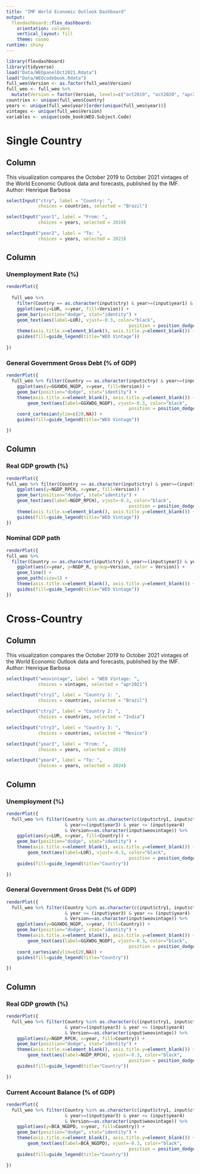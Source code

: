 ```yaml
---
title: "IMF World Economic Outlook Dashboard"
output: 
  flexdashboard::flex_dashboard:
    orientation: columns
    vertical_layout: fill
    theme: cosmo
runtime: shiny
---
```


```r
library(flexdashboard)
library(tidyverse)
load("Data/WEOpanelOct2021.Rdata")
load("Data/WEOcodebook.Rdata")
full_weo$Version <- as.factor(full_weo$Version)
full_weo <- full_weo %>% 
  mutate(Version = factor(Version, levels=c("oct2019", "oct2020", "apr2021", "oct2021")))
countries <- unique(full_weo$Country)
years <- unique(full_weo$year)[order(unique(full_weo$year))]
vintages <- unique(full_weo$Version)
variables <- unique(code_book$WEO.Subject.Code)
```

Single Country
==================

Column {.sidebar data-width=200}
-----------------------------------------------------------------------

This visualization compares the October 2019 to October 2021 vintages of the World Economic Outlook data and forecasts, published by the IMF. 
\n Author: Henrique Barbosa


```r
selectInput("ctry", label = "Country: ",
            choices = countries, selected = "Brazil")

selectInput("year1", label = "From: ",
            choices = years, selected = 2019)

selectInput("year2", label = "To: ",
            choices = years, selected = 2023)

```


Column {data-width=400}
-----------------------------------------------------------------------

### Unemployment Rate (%)



```r

renderPlot({
  
  full_weo %>% 
    filter(Country == as.character(input$ctry) & year>=(input$year1) & year <= (input$year2)) %>%
    ggplot(aes(y=LUR, x=year, fill=Version)) + 
    geom_bar(position="dodge", stat="identity") +
    geom_text(aes(label=LUR), vjust=-0.3, color="black",
                                              position = position_dodge(0.9), size=3) +
    theme(axis.title.x=element_blank(), axis.title.y=element_blank()) +
    guides(fill=guide_legend(title="WEO Vintage"))
    
})
```

### General Government Gross Debt (% of GDP)


```r
renderPlot({
  full_weo %>% filter(Country == as.character(input$ctry) & year>=(input$year1) & year <= (input$year2)) %>% 
    ggplot(aes(y=GGXWDG_NGDP, x=year, fill=Version)) + 
    geom_bar(position="dodge", stat="identity") +
    theme(axis.title.x=element_blank(), axis.title.y=element_blank()) +
        geom_text(aes(label=GGXWDG_NGDP), vjust=-0.3, color="black",
                                              position = position_dodge(0.9), size=3) +
    coord_cartesian(ylim=c(20,NA)) +
    guides(fill=guide_legend(title="WEO Vintage"))

})
```

Column {data-width=400}
-----------------------------------------------------------------------

### Real GDP growth (%)

```r
renderPlot({
full_weo %>% filter(Country == as.character(input$ctry) & year>=(input$year1) & year <= (input$year2)) %>% 
    ggplot(aes(y=NGDP_RPCH, x=year, fill=Version)) + 
    geom_bar(position="dodge", stat="identity") +
    geom_text(aes(label=NGDP_RPCH), vjust=-0.3, color="black",
                                              position = position_dodge(0.9), size=3) +
    theme(axis.title.x=element_blank(), axis.title.y=element_blank()) +
    guides(fill=guide_legend(title="WEO Vintage"))
})
```

### Nominal GDP path

```r
renderPlot({
full_weo %>%
  filter(Country == as.character(input$ctry) & year>=(input$year1) & year <= (input$year2)) %>% 
    ggplot(aes(x=year, y=NGDP_R, group=Version, color = Version)) + 
    geom_line() +
    geom_path(size=1) +
    theme(axis.title.x=element_blank(), axis.title.y=element_blank()) +
    guides(fill=guide_legend(title="WEO Vintage")) 
})
```

Cross-Country 
==================

Column {.sidebar data-width=200}
-----------------------------------------------------------------------

This visualization compares the October 2019 to October 2021 vintages of the World Economic Outlook data and forecasts, published by the IMF. 
\n Author: Henrique Barbosa


```r
selectInput("weovintage", label = "WEO Vintage: ",
            choices = vintages, selected = "apr2021")

selectInput("ctry1", label = "Country 1: ",
            choices = countries, selected = "Brazil")

selectInput("ctry2", label = "Country 2: ",
            choices = countries, selected = "India")

selectInput("ctry3", label = "Country 3: ",
            choices = countries, selected = "Mexico")

selectInput("year3", label = "From: ",
            choices = years, selected = 2019)

selectInput("year4", label = "To: ",
            choices = years, selected = 2024)

```


Column {data-width=400}
-----------------------------------------------------------------------

### Unemployment (%)
```r
renderPlot({
  full_weo %>% filter(Country %in% as.character(c(input$ctry1, input$ctry2, input$ctry3)) 
                      & year>=(input$year3) & year <= (input$year4)
                      & Version==as.character(input$weovintage)) %>% 
    ggplot(aes(y=LUR, x=year, fill=Country)) + 
    geom_bar(position="dodge", stat="identity") +
    theme(axis.title.x=element_blank(), axis.title.y=element_blank()) +
        geom_text(aes(label=LUR), vjust=-0.3, color="black",
                                              position = position_dodge(0.9), size=3) +
    guides(fill=guide_legend(title="Country"))

})
```

### General Government Gross Debt (% of GDP)
```r
renderPlot({
  full_weo %>% filter(Country %in% as.character(c(input$ctry1, input$ctry2, input$ctry3)) 
                      & year >= (input$year3) & year <= (input$year4)
                      & Version==as.character(input$weovintage)) %>%  
    ggplot(aes(y=GGXWDG_NGDP, x=year, fill=Country)) + 
    geom_bar(position="dodge", stat="identity") +
    theme(axis.title.x=element_blank(), axis.title.y=element_blank()) +
        geom_text(aes(label=GGXWDG_NGDP), vjust=-0.3, color="black",
                                              position = position_dodge(0.9), size=3) +
    coord_cartesian(ylim=c(20,NA)) +
    guides(fill=guide_legend(title="Country"))

})
```

Column {data-width=400}
-----------------------------------------------------------------------

### Real GDP growth (%)
```r
renderPlot({
  full_weo %>% filter(Country %in% as.character(c(input$ctry1, input$ctry2, input$ctry3)) 
                      & year>=(input$year3) & year <= (input$year4)
                      & Version==as.character(input$weovintage)) %>% 
    ggplot(aes(y=NGDP_RPCH, x=year, fill=Country)) + 
    geom_bar(position="dodge", stat="identity") +
    theme(axis.title.x=element_blank(), axis.title.y=element_blank()) +
        geom_text(aes(label=NGDP_RPCH), vjust=-0.3, color="black",
                                              position = position_dodge(0.9), size=3) +
    guides(fill=guide_legend(title="Country"))

})
```

### Current Account Balance (% of GDP)
```r
renderPlot({
  full_weo %>% filter(Country %in% as.character(c(input$ctry1, input$ctry2, input$ctry3)) 
                      & year>=(input$year3) & year <= (input$year4)
                      & Version==as.character(input$weovintage)) %>% 
    ggplot(aes(y=BCA_NGDPD, x=year, fill=Country)) + 
    geom_bar(position="dodge", stat="identity") +
    theme(axis.title.x=element_blank(), axis.title.y=element_blank()) +
        geom_text(aes(label=BCA_NGDPD), vjust=-0.3, color="black",
                                              position = position_dodge(0.9), size=3) +
    guides(fill=guide_legend(title="Country"))

})
```
